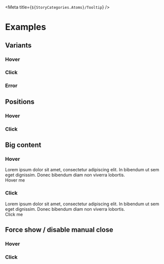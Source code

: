 
<Meta title={`${StoryCategories.Atoms}/Tooltip`} />

<TooltipDocs />

# Examples

## Variants

### Hover

<Canvas>
    <div class="flex h-20 items-center justify-center">
        <p-tooltip popover="test">
            <span slot="content">Hover me</span>
        </p-tooltip>
    </div>
</Canvas>

### Click

<Canvas>
    <div class="flex h-20 items-center justify-center">
        <p-tooltip variant="click" popover="test">
            <span slot="content">Click me</span>
        </p-tooltip>
    </div>
</Canvas>

### Error

<Canvas>
    <div class="flex h-20 items-center justify-center">
        <p-tooltip variant="error" show={true} popover="I am not dismissable">
            <span slot="content">
                I have an error I have an error I have an error I have an error
                I have an error I have an error I have an error
            </span>
        </p-tooltip>
    </div>
</Canvas>

## Positions

### Hover

<Canvas>
    <div class="flex h-20 items-center justify-center">
        <p-tooltip popover="test" placement="right">
            <span slot="content">Hover me (right)</span>
        </p-tooltip>
    </div>
</Canvas>

### Click

<Canvas>
    <div class="flex h-20 items-center justify-center">
        <p-tooltip variant="click" popover="test" placement="left">
            <span slot="content">Click me (left)</span>
        </p-tooltip>
    </div>
</Canvas>

## Big content

### Hover

<Canvas>
    <div class="flex h-20 items-center justify-center pt-24">
        <p-tooltip>
            <div slot="popover">
                Lorem ipsum dolor sit amet, consectetur adipiscing elit. In
                bibendum ut sem eget dignissim. Donec bibendum diam non viverra
                lobortis.
            </div>
            <span slot="content">Hover me</span>
        </p-tooltip>
    </div>
</Canvas>

### Click

<Canvas>
    <div class="flex h-20 items-center justify-center pt-24">
        <p-tooltip variant="click">
            <div slot="popover">
                Lorem ipsum dolor sit amet, consectetur adipiscing elit. In
                bibendum ut sem eget dignissim. Donec bibendum diam non viverra
                lobortis.
            </div>
            <span slot="content">Click me</span>
        </p-tooltip>
    </div>
</Canvas>

## Force show / disable manual close

### Hover

<Canvas>
    <div class="flex h-20 items-center justify-center">
        <p-tooltip popover="You can't hide me" show>
            <span slot="content">Hover me</span>
        </p-tooltip>
    </div>
</Canvas>

### Click

<Canvas>
    <div class="flex h-20 items-center justify-center">
        <p-tooltip
            variant="click"
            popover="You can't hide me"
            can-manually-close={false}
            show
        >
            <span slot="content">Click me</span>
        </p-tooltip>
    </div>
</Canvas>
